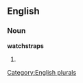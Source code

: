 
==English==

===Noun===
'''watchstraps'''

# {{plural of|[[watchstrap]]}}

[[Category:English plurals]]